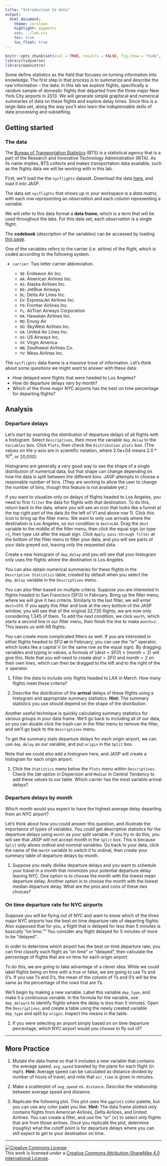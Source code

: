 ```yaml
---
title: "Introduction to data"
output:
  html_document:
    theme: cerulean
    highlight: pygments
    css: ../lab.css
    toc: true
    toc_float: true
---
```


```r
knitr::opts_chunk$set(eval = TRUE, results = FALSE, fig.show = "hide", message = FALSE)
library(tidyverse)
library(openintro)
```

Some define statistics as the field that focuses on turning information into knowledge.
The first step in that process is to summarize and describe the raw information -- the data.
In this lab we explore flights, specifically a random sample of domestic flights that departed from the three major New York City airports in 2013.
We will generate simple graphical and numerical summaries of data on these flights and explore delay times.
Since this is a large data set, along the way you'll also learn the indispensable skills of data processing and subsetting.

## Getting started

### The data

The [Bureau of Transportation Statistics](http://www.rita.dot.gov/bts/about/) (BTS) is a statistical agency that is a part of the Research and Innovative Technology Administration (RITA).
As its name implies, BTS collects and makes transportation data available, such as the flights data we will be working with in this lab.

First, we'll load the the `nycflights` dataset. Download the data [here](./more/nycflights.csv), and load it into JASP. 

The data set `nycflights` that shows up in your workspace is a *data matrix*, with each row representing an *observation* and each column representing a *variable*.

We will refer to this data format a **data frame**, which is a term that will be used throughout the labs.
For this data set, each *observation* is a single flight.

The **codebook** (description of the variables) can be accessed by loading [this page](https://www.openintro.org/book/statdata/index.php?data=nycflights).

One of the variables refers to the carrier (i.e. airline) of the flight, which is coded according to the following system.

-   `carrier`: Two letter carrier abbreviation.

    -   `9E`: Endeavor Air Inc.
    -   `AA`: American Airlines Inc.
    -   `AS`: Alaska Airlines Inc.
    -   `B6`: JetBlue Airways
    -   `DL`: Delta Air Lines Inc.
    -   `EV`: ExpressJet Airlines Inc.
    -   `F9`: Frontier Airlines Inc.
    -   `FL`: AirTran Airways Corporation
    -   `HA`: Hawaiian Airlines Inc.
    -   `MQ`: Envoy Air
    -   `OO`: SkyWest Airlines Inc.
    -   `UA`: United Air Lines Inc.
    -   `US`: US Airways Inc.
    -   `VX`: Virgin America
    -   `WN`: Southwest Airlines Co.
    -   `YV`: Mesa Airlines Inc.

The `nycflights` data frame is a massive trove of information.
Let's think about some questions we might want to answer with these data:

-   How delayed were flights that were headed to Los Angeles?
-   How do departure delays vary by month?
-   Which of the three major NYC airports has the best on time percentage for departing flights?

## Analysis

### Departure delays

Let's start by examing the distribution of departure delays of all flights with a histogram. Select `Descriptives`, then move the variable `dep_delay` to the `Variables` box. Click `Plots`, then check the `Distribution plots` box. (The values on the y-axis are in scientific notation, where 2.0e+04 means $2.0*10^4$, or 20,000).

Histograms are generally a very good way to see the shape of a single distribution of numerical data, but that shape can change depending on how the data is split between the different bins. JASP attempts to choose a reasonable number of bins. (They are working to allow the user to change the number of bins, though this feature is not available yet.)

If you want to visualize only on delays of flights headed to Los Angeles, you need to first `filter` the data for flights with that destination. To do this, return back to the data, where you will see an icon that looks like a funnel at the top right part of the data (to the left of V1 and above row 1). Click this icon to bring up the filter menu. We want to only use arrivals where the destination is Los Angeles, so our condition is `dest=LAX`. Drag the `dest` variable to the middle of the filter menu, then click the equal sign (or type =), then type `LAX` after the equal sign. Click `Apply pass-through filter` at the bottom of the filter menu to filter your data, and you will see parts of your data greyed out, leaving only the requested data. 


Create a new histogram of `dep_delay` and you will see that your histogram only uses the flights where the destination is Los Angeles.

You can also obtain numerical summaries for these flights in the `Descriptive Statistics` table, created by default when you select the `dep_delay` variable in the `Descriptives` menu.

You can also filter based on multiple criteria. Suppose you are interested in flights headed to San Francisco (SFO) in February. Bring up the filter menu, where we will give it two criteria. Similarly to the last filter, we will enter `dest=SFO`. If you apply this filter and look at the very bottom of the JASP window, you will see that of the original 32,735 flights, we are now only considering 1,345 of them. To add the next condition, we click `month`, which starts a second line in our filter menu, then finish the line to make `month=2`. This leaves us with 68 flights.

You can create more complicated filters as well. If you are interested in either flights headed to SFO **or** in February, you can use the "or" operator, which looks like a capital V (in the same row as the equal sign). By dragging variables and typing in values, a formula of $(dest=SFO) \lor (month=2)$ will give this. Note that you will need to create $dest=SFO$ and $month=2$ on their own lines, which can then be dragged to the left and to the right of the $\lor$ operator.

1.  Filter the data to include only flights headed to LAX in March. How many flights meet these criteria?

2.  Describe the distribution of the **arrival** delays of these flights using a histogram and appropriate summary statistics.
    **Hint:** The summary statistics you use should depend on the shape of the distribution.

Another useful technique is quickly calculating summary statistics for various groups in your data frame. We'll go back to including all of our data, so you can double click the trash can in the filter menu to remove the filter, and we'll go back to the `Descriptives` menu.

To get the summary stats departure delays for each origin airport, we can use `dep_delay` as our variable, and put `origin` in the `Split` box.

Note that we could also add a histogram here, and JASP will create a histogram for each origin airport.

1.  Click the `Statistics` menu below the `Plots` menu within `Descriptives`. Check the `IQR` option in Dispersion and `Median` in Central Tendency to add these values to our table. Which carrier has the most variable arrival delays?

### Departure delays by month

Which month would you expect to have the highest average delay departing from an NYC airport?

Let's think about how you could answer this question, and illustrate the importance of types of variables. You could get descriptive statistics for the departure delays using `month` as your split variable. If you try to do this, you will see that JASP will not accept month in the `Split` box. This is because `Split` only allows ordinal and nominal variables. Go back to your data, click the name of the `month` variable to switch it to ordinal, then create your summary table of departure delays by month.

1.  Suppose you really dislike departure delays and you want to schedule your travel in a month that minimizes your potential departure delay leaving NYC. One option is to choose the month with the lowest mean departure delay. Another option is to choose the month with the lowest median departure delay. What are the pros and cons of these two choices?

```{=html}
<!--
Which month has the highest average departure delay from an NYC airport? What
    about the highest median departure delay? Which of these measures is more 
    reliable for deciding which month(s) to avoid flying if you really dislike 
    delayed flights.
-->
```


### On time departure rate for NYC airports

Suppose you will be flying out of NYC and want to know which of the three major NYC airports has the best on time departure rate of departing flights.
Also supposed that for you, a flight that is delayed for less than 5 minutes is basically "on time."" You consider any flight delayed for 5 minutes of more to be "delayed".

In order to determine which airport has the best on time departure rate, you can first classify each flight as "on time" or "delayed", then calculate the percentage of flights that are on time for each origin airport.

To do this, we are going to take advantage of a clever idea. While we could label flights being on time with a true or false, we are going to use 1's and 0's. If you use 1's and 0's, the mean of the column of 1's and 0's will be the same as the percentage of the rows that are 1's.

We'll begin by making a new variable. Label this variable `dep_type`, and make it a continuous variable. In the formula for the variable, use `dep_delay<5` to identify flights where the delay is less than 5 minutes. Open the `Descriptives`, and create a table using the newly created variable `dep_type` and split by `origin`. Inspect the means in the table.

1.  If you were selecting an airport simply based on on time departure percentage, which NYC airport would you choose to fly out of?

<!-- NOT IN JASP: You can also visualize the distribution of on on time departure rate across the three airports using a segmented bar plot. -->

<!-- ```{r viz-origin-dep-type} -->
<!-- ggplot(data = nycflights, aes(x = origin, fill = dep_type)) + -->
<!--   geom_bar() -->
<!-- ``` -->

------------------------------------------------------------------------

## More Practice

1.  Mutate the data frame so that it includes a new variable that contains the average speed, `avg_speed` traveled by the plane for each flight (in mph).
    **Hint:** Average speed can be calculated as distance divided by number of hours of travel, and note that `air_time` is given in minutes.

2.  Make a scatterplot of `avg_speed` vs. `distance`.
    Describe the relationship between average speed and distance.
    <!-- **Hint:** Use `geom_point()`. -->

3.  Replicate the following plot. This plot uses the `ggplot2` color palette, but you can use any color palet you like.
    **Hint:** The data frame plotted only contains flights from American Airlines, Delta Airlines, and United Airlines. You can create a filter, and use the "or" ($\lor$) to select only flights that are from those airlines.
    Once you replicate the plot, determine (roughly) what the cutoff point is for departure delays where you can still expect to get to your destination on time.

<!--
```r
dl_aa_ua <- nycflights %>%
  filter(carrier == "AA" | carrier == "DL" | carrier == "UA")
ggplot(data = dl_aa_ua, aes(x = dep_delay, y = arr_delay, color = carrier)) +
  geom_point()
```
-->

------------------------------------------------------------------------

<a rel="license" href="http://creativecommons.org/licenses/by-sa/4.0/">![Creative Commons License](https://i.creativecommons.org/l/by-sa/4.0/88x31.png){style="border-width:0"}</a><br />This work is licensed under a <a rel="license" href="http://creativecommons.org/licenses/by-sa/4.0/">Creative Commons Attribution-ShareAlike 4.0 International License</a>.
